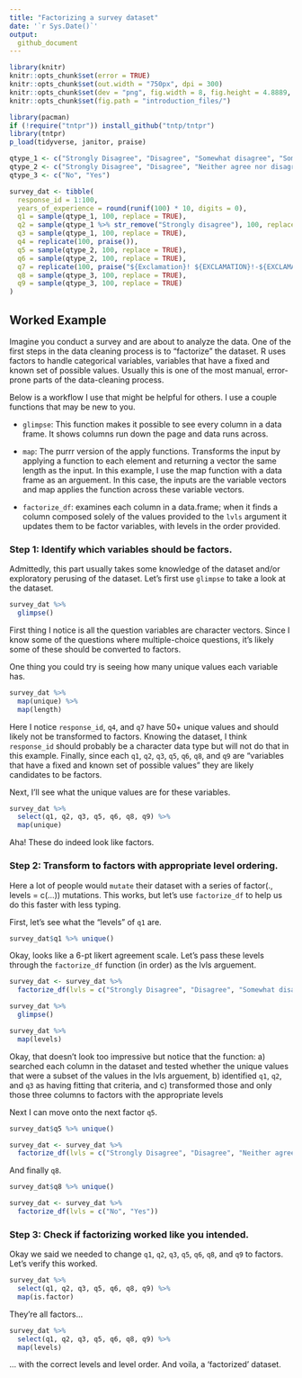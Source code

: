 ```yaml
---
title: "Factorizing a survey dataset"
date: '`r Sys.Date()`'
output:
  github_document
---
```


<!-- vignette: > -->
<!--   %\VignetteIndexEntry{Factorizing a survey dataset} -->
<!--   %\VignetteEngine{knitr::rmarkdown} -->
<!--   %\VignetteEncoding{UTF-8} -->

```r
library(knitr)
knitr::opts_chunk$set(error = TRUE)
knitr::opts_chunk$set(out.width = "750px", dpi = 300)
knitr::opts_chunk$set(dev = "png", fig.width = 8, fig.height = 4.8889, dpi = 300)
knitr::opts_chunk$set(fig.path = "introduction_files/")
```

```r
library(pacman)
if (!require("tntpr")) install_github("tntp/tntpr")
library(tntpr)
p_load(tidyverse, janitor, praise)
```

```r
qtype_1 <- c("Strongly Disagree", "Disagree", "Somewhat disagree", "Somewhat agree", "Agree", "Strongly agree")
qtype_2 <- c("Strongly Disagree", "Disagree", "Neither agree nor disagree", "Agree", "Strongly agree")
qtype_3 <- c("No", "Yes")

survey_dat <- tibble(
  response_id = 1:100,
  years_of_experience = round(runif(100) * 10, digits = 0),
  q1 = sample(qtype_1, 100, replace = TRUE),
  q2 = sample(qtype_1 %>% str_remove("Strongly disagree"), 100, replace = TRUE),
  q3 = sample(qtype_1, 100, replace = TRUE),
  q4 = replicate(100, praise()),
  q5 = sample(qtype_2, 100, replace = TRUE),
  q6 = sample(qtype_2, 100, replace = TRUE),
  q7 = replicate(100, praise("${Exclamation}! ${EXCLAMATION}!-${EXCLAMATION}! This is just ${adjective}!")),
  q8 = sample(qtype_3, 100, replace = TRUE),
  q9 = sample(qtype_3, 100, replace = TRUE)
)
```

## Worked Example

Imagine you conduct a survey and are about to analyze the data. One of the first steps in the data cleaning process is to "factorize" the dataset. R uses factors to handle categorical variables, variables that have a fixed and known set of possible values. Usually this is one of the most manual, error-prone parts of the data-cleaning process.

Below is a workflow I use that might be helpful for others. I use a couple functions that may be new to you.

- `glimpse`: This function makes it possible to see every column in a data frame. It shows columns run down the page and data runs across.

- `map`: The purrr version of the apply functions. Transforms the input by applying a function to each element and returning a vector the same length as the input. In this example, I use the map function with a data frame as an arguement. In this case, the inputs are the variable vectors and map applies the function across these variable vectors.

- `factorize_df`: examines each column in a data.frame; when it finds a column composed solely of the values provided to the `lvls` argument it updates them to be factor variables, with levels in the order provided.

### Step 1: Identify which variables should be factors.

Admittedly, this part usually takes some knowledge of the dataset and/or exploratory perusing of the dataset. Let's first use `glimpse` to take a look at the dataset.

```r
survey_dat %>%
  glimpse()
```

First thing I notice is all the question variables are character vectors. Since I know some of the questions where multiple-choice questions, it's likely some of these should be converted to factors.

One thing you could try is seeing how many unique values each variable has. 

```r
survey_dat %>%
  map(unique) %>%
  map(length)
```

Here I notice `response_id`, `q4`, and `q7` have 50+ unique values and should likely not be transformed to factors. Knowing the dataset, I think `response_id` should probably be a character data type but will not do that in this example.  Finally, since each `q1`, `q2`, `q3`, `q5`, `q6`, `q8`, and `q9` are "variables that have a fixed and known set of possible values" they are likely candidates to be factors.

Next, I'll see what the unique values are for these variables.

```r
survey_dat %>%
  select(q1, q2, q3, q5, q6, q8, q9) %>%
  map(unique)
```

Aha! These do indeed look like factors.

### Step 2: Transform to factors with appropriate level ordering.

Here a lot of people would `mutate` their dataset with a series of factor(., levels = c(...)) mutations. This works, but let's use `factorize_df` to help us do this faster with less typing.

First, let's see what the "levels" of `q1` are.

```r
survey_dat$q1 %>% unique()
```

Okay, looks like a 6-pt likert agreement scale. Let's pass these levels through the `factorize_df` function (in order) as the lvls arguement.

```r
survey_dat <- survey_dat %>%
  factorize_df(lvls = c("Strongly Disagree", "Disagree", "Somewhat disagree", "Somewhat agree", "Agree", "Strongly agree"))

survey_dat %>%
  glimpse()

survey_dat %>%
  map(levels)
```

Okay, that doesn't look too impressive but notice that the function: 
  a) searched each column in the dataset and tested whether the unique values that were a subset of the values in the lvls arguement, 
  b) identified `q1`, `q2`, and `q3` as having fitting that criteria, and
  c) transformed those and only those three columns to factors with the appropriate levels

Next I can move onto the next factor `q5`.

```r
survey_dat$q5 %>% unique()
```

```r
survey_dat <- survey_dat %>%
  factorize_df(lvls = c("Strongly Disagree", "Disagree", "Neither agree nor disagree", "Agree", "Strongly agree"))
```

And finally `q8`.

```r
survey_dat$q8 %>% unique()
```

```r
survey_dat <- survey_dat %>%
  factorize_df(lvls = c("No", "Yes"))
```

### Step 3: Check if factorizing worked like you intended.

Okay we said we needed to change `q1`, `q2`, `q3`, `q5`, `q6`, `q8`, and `q9` to factors. Let's verify this worked.

```r
survey_dat %>%
  select(q1, q2, q3, q5, q6, q8, q9) %>%
  map(is.factor)
```

They're all factors...

```r
survey_dat %>%
  select(q1, q2, q3, q5, q6, q8, q9) %>%
  map(levels)
```

... with the correct levels and level order. And voila, a 'factorized' dataset.
